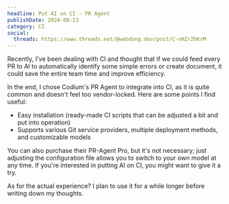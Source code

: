 ```yaml
---
headline: Put AI on CI - PR Agent
publishDate: 2024-08-13
category: CI
social:
  threads: https://www.threads.net/@webdong.dev/post/C-nHZr2hKrM
---
```


Recently, I've been dealing with CI and thought that if we could feed every PR to AI to automatically identify some simple errors or create document, it could save the entire team time and improve efficiency.

In the end, I chose Codium's PR Agent to integrate into CI, as it is quite common and doesn't feel too vendor-locked. Here are some points I find useful:

- Easy installation (ready-made CI scripts that can be adjusted a bit and put into operation)
- Supports various Git service providers, multiple deployment methods, and customizable models

You can also purchase their PR-Agent Pro, but it's not necessary; just adjusting the configuration file allows you to switch to your own model at any time. If you're interested in putting AI on CI, you might want to give it a try.

As for the actual experience? I plan to use it for a while longer before writing down my thoughts.

